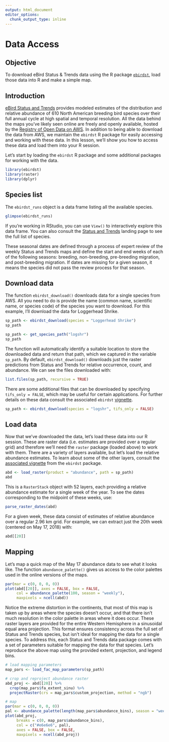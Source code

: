 ```yaml
---
output: html_document
editor_options: 
  chunk_output_type: inline
---
```


# Data Access {#access}

## Objective {#objective}

To download eBird Status & Trends data using the R package [`ebirdst`](https://cornelllabofornithology.github.io/ebirdst/), load those data into R and make a simple map.

## Introduction {#intro}

[eBird Status and Trends](https://ebird.org/science/status-and-trends) provides modeled estimates of the distribution and relative abundance of 610 North American breeding bird species over their full annual cycle at high spatial and temporal resolution. All the data behind the maps you've likely seen online are freely and openly available, hosted by the [Registry of Open Data on AWS](https://registry.opendata.aws/ebirdst/). In addition to being able to download the data from AWS, we maintain the `ebirdst` R package for easily accessing and working with these data. In this lesson, we'll show you how to access these data and load them into your R session.

Let's start by loading the `ebirdst` R package and some additional packages for working with the data.

```r
library(ebirdst)
library(raster)
library(dplyr)
```

## Species list {#species}

The `ebirdst_runs` object is a data frame listing all the available species.

```r
glimpse(ebirdst_runs)
```

If you're working in RStudio, you can use `View()` to interactively explore this data frame. You can also consult the [Status and Trends](https://ebird.org/science/status-and-trends) landing page to see the full list of species.

These seasonal dates are defined through a process of expert review of the weekly Status and Trends maps and define the start and end weeks of each of the following seasons: breeding, non-breeding, pre-breeding migration, and post-breeding migration. If dates are missing for a given season, it means the species did not pass the review process for that season.

## Download data {#dl}

The function `ebirdst_download()` downloads data for a single species from AWS. All you need to do is provide the name (common name, scientific name, or species code) of the species you want to download. For this example, I'll download the data for Loggerhead Shrike.

```r
sp_path <- ebirdst_download(species = "Loggerhead Shrike")
sp_path
```

```r
sp_path <- get_species_path("logshr")
sp_path
```

The function will automatically identify a suitable location to store the downloaded data and return that path, which we captured in the variable `sp_path`. By default, `ebirdst_download()` downloads just the raster predictions from Status and Trends for relative occurrence, count, and abundance. We can see the files downloaded with:

```r
list.files(sp_path, recursive = TRUE)
```

There are some additional files that can be downloaded by specifying `tifs_only = FALSE`, which may be useful for certain applications. For further details on these data consult the associated `ebirdst` [vignette](https://cornelllabofornithology.github.io/ebirdst/articles/ebirdst-non-raster.html).

```r
sp_path <- ebirdst_download(species = "logshr", tifs_only = FALSE)
```

## Load data {#load}

Now that we've downloaded the data, let's load these data into our R session. These are raster data (i.e. estimates are provided over a regular grid) and therefore we'll need the `raster` package (loaded above) to work with them. There are a variety of layers available, but let's load the relative abundance estimates. To learn about some of the other layers, consult the [associated vignette](https://cornelllabofornithology.github.io/ebirdst/articles/ebirdst-introduction.html#raster-data-1) from the `ebirdst` package.

```r
abd <- load_raster(product = "abundance", path = sp_path)
abd
```

This is a `RasterStack` object with 52 layers, each providing a relative abundance estimate for a single week of the year. To see the dates corresponding to the midpoint of these weeks, use:

```r
parse_raster_dates(abd)
```

For a given week, these data consist of estimates of relative abundance over a regular 2.96 km grid. For example, we can extract just the 20th week (centered on May 17, 2018) with:

```r
abd[[20]]
```

## Mapping {#map}

Let's map a quick map of the May 17 abundance data to see what it looks like. The function `abundance_palette()` gives us access to the color palettes used in the online versions of the maps.

```r
par(mar = c(0, 0, 0, 0))
plot(abd[[20]], axes = FALSE, box = FALSE,
     col = abundance_palette(100, season = "weekly"), 
     maxpixels = ncell(abd))
```

Notice the extreme distortion in the continents, that most of this map is taken up by areas where the species doesn't occur, and that there isn't much resolution in the color palette in areas where it does occur. These raster layers are provided for the entire Western Hemisphere in a sinusoidal equal area projection. This format ensures consistency across the full set of Status and Trends species, but isn't ideal for mapping the data for a single species. To address this, each Status and Trends data package comes with a set of parameters suitable for mapping the data for that species. Let's reproduce the above map using the provided extent, projection, and legend bins.

```r
# load mapping parameters
map_pars <- load_fac_map_parameters(sp_path)

# crop and reproject abundance raster
abd_proj <- abd[[20]] %>% 
  crop(map_pars$fa_extent_sinu) %>% 
  projectRaster(crs = map_pars$custom_projection, method = "ngb")

# map
par(mar = c(0, 0, 0, 0))
pal <- abundance_palette(length(map_pars$abundance_bins), season = "weekly")
plot(abd_proj, 
     breaks = c(0, map_pars$abundance_bins), 
     col = c("#e6e6e6", pal), 
     axes = FALSE, box = FALSE,
     maxpixels = ncell(abd_proj))
```
